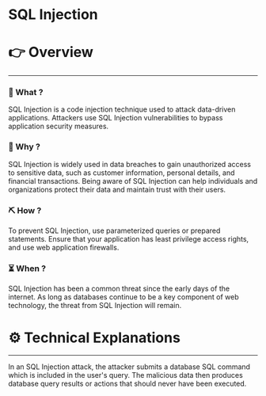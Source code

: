 # SQL Injection


# 👉 Overview

---

### 👀 What ?

SQL Injection is a code injection technique used to attack data-driven applications. Attackers use SQL Injection vulnerabilities to bypass application security measures.


### 🧐 Why ?

SQL Injection is widely used in data breaches to gain unauthorized access to sensitive data, such as customer information, personal details, and financial transactions. Being aware of SQL Injection can help individuals and organizations protect their data and maintain trust with their users.


### ⛏️ How ?

To prevent SQL Injection, use parameterized queries or prepared statements. Ensure that your application has least privilege access rights, and use web application firewalls.


### ⏳ When ?

SQL Injection has been a common threat since the early days of the internet. As long as databases continue to be a key component of web technology, the threat from SQL Injection will remain.


# ⚙️ Technical Explanations

---

In an SQL Injection attack, the attacker submits a database SQL command which is included in the user's query. The malicious data then produces database query results or actions that should never have been executed.
